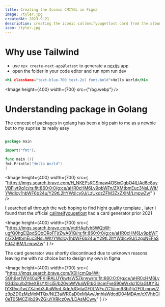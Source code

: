 ```yaml
---
title: Creating the Iconic CMIYGL in Figma
image: /tyler.jpg
createdAt: 2023-9-21
description: creating the iconic callmeifyougetlost card from the album from scratch in figma
icon: /tyler.jpg
---
```


# Why use Tailwind

- use `npx create-next-app@latest` to generate a [nextjs](https://nextjs.org) app
- open the folder in your code editor and run npm run dev

```html:index.html
<h1 className="text-blue-700 text-2xl font-bold">Hello World</h1>
```

<Image height={400} width={700} src={"/bg.webp"} />

# Understanding package in Golang

The concept of packages in [golang](http://go.dev) has been a big pain to me
as a newbie but to my suprise its really easy

```go:main.go showLineNumbers

package main

import("fmt");

func main (){
fmt.Println("Hello World")
}

```

<Image
  height={400}
  width={700}
  src={
    "https://imgs.search.brave.com/H_NKEPsKCSmaw4OSixCgbO4lLlAd6c8uyVBFlvt9q1c/rs:fit:860:0:0/g:ce/aHR0cHM6Ly9pbWFn/ZXMtbmEuc3NsLWlt/YWdlcy1hbWF6b24u/Y29tL2ltYWdlcy9J/LzUxdzZFM3ZxZXlM/LmpwZw"
  }
/>

I searched all through the web hoping to find hight quality template , later i found that the official [callmeifyougetlost](http://callmeifyougetlost.com) had a card generator prior 2021

<Image
  height={400}
  width={700}
  src={
    "https://imgs.search.brave.com/ytdHAafvh5WQbW-ugfQ0hgEl2pdSQbORoFFjrZwA81Q/rs:fit:860:0:0/g:ce/aHR0cHM6Ly9pbWFn/ZXMtbmEuc3NsLWlt/YWdlcy1hbWF6b24u/Y29tL2ltYWdlcy9J/LzgxNEFaSFd4ZjBM/LmpwZw"
  }
/>

The card generator was shortly discontinued due to unknown reasons leaving me with no choice but to design my own in figma

<Image
  height={400}
  width={700}
  src={
    "https://imgs.search.brave.com/X0HcmQs4W-SGh6er1WV40uPFKiIRALUYkwtsW5Zkrww/rs:fit:860:0:0/g:ce/aHR0cHM6Ly93d3cu/b2theXBsYXllci5j/b20vbWVkaWEtbGli/cmFyeS90eWxlci10/aGUtY3JlYXRvci1w/ZXJmb3JtaW5nLXdp/dGgtaGF0LWFuZC1i/cm93bi1jb2F0Lmpw/Zz9pZD0zMzMxMTQx/NiZ3aWR0aD0xMjAw/JmhlaWdodD04MDAm/cXVhbGl0eT05MCZj/b29yZGluYXRlcz0w/LDAsMCww"
  }
/>
